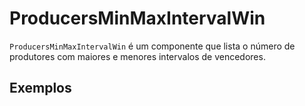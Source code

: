 
<Meta title="Pages/Dashboard/components/ProducersMinMaxIntervalWin" of={ProducersMinMaxIntervalWinStories} />

# ProducersMinMaxIntervalWin

`ProducersMinMaxIntervalWin` é um componente que lista o número de produtores com maiores e menores intervalos de vencedores.

## Exemplos
<Story of={ProducersMinMaxIntervalWinStories.Default} />


